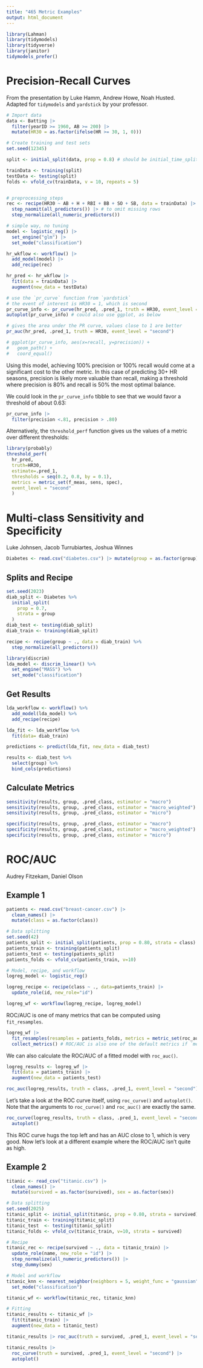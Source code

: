 ```yaml
---
title: "465 Metric Examples"
output: html_document
---
```


```r
library(Lahman)
library(tidymodels)
library(tidyverse)
library(janitor)
tidymodels_prefer()
```


# Precision-Recall Curves

From the presentation by Luke Hamm, Andrew Howe, Noah Husted. Adapted for `tidymodels` and `yardstick` by your professor.

```r
# Import data
data <- Batting |> 
  filter(yearID >= 1960, AB >= 200) |> 
  mutate(HR30 = as.factor(ifelse(HR >= 30, 1, 0)))

# Create training and test sets
set.seed(12345)

split <- initial_split(data, prop = 0.8) # should be initial_time_split, but will update later

trainData <- training(split)
testData <- testing(split)
folds <- vfold_cv(trainData, v = 10, repeats = 5)


# preprocessing steps
rec <- recipe(HR30 ~ AB + H + RBI + BB + SO + SB, data = trainData) |>
  step_naomit(all_predictors()) |> # to omit missing rows
  step_normalize(all_numeric_predictors())
```

```r
# simple way, no tuning
model <- logistic_reg() |>
  set_engine("glm") |>
  set_mode("classification")

hr_wkflow <- workflow() |>
  add_model(model) |>
  add_recipe(rec)

hr_pred <- hr_wkflow |>
  fit(data = trainData) |>
  augment(new_data = testData)

# use the `pr_curve` function from `yardstick`
# the event of interest is HR30 = 1, which is second
pr_curve_info <- pr_curve(hr_pred, .pred_1, truth = HR30, event_level = "second")
autoplot(pr_curve_info) # could also use ggplot, as below

# gives the area under the PR curve, values close to 1 are better
pr_auc(hr_pred, .pred_1, truth = HR30, event_level = "second")

# ggplot(pr_curve_info, aes(x=recall, y=precision)) +
#   geom_path() +
#   coord_equal()
```


Using this model, achieving 100% precision or 100% recall would come at a significant cost to the other metric. In this case of predicting 30+ HR seasons, precision is likely more valuable than recall, making a threshold where precision is 80% and recall is 50% the most optimal balance.

We could look in the `pr_curve_info` tibble to see that we would favor a threshold of about 0.63:

```r
pr_curve_info |>
  filter(precision <.81, precision > .80)
```

Alternatively, the `threshold_perf` function gives us the values of a metric over different thresholds:

```r
library(probably)
threshold_perf(
  hr_pred, 
  truth=HR30, 
  estimate=.pred_1,
  thresholds = seq(0.2, 0.8, by = 0.1),
  metrics = metric_set(f_meas, sens, spec),
  event_level = "second"
  )
```

# Multi-class Sensitivity and Specificity 

Luke Johnsen, Jacob Turrubiartes, Joshua Winnes

```r
Diabetes <- read.csv("diabetes.csv") |> mutate(group = as.factor(group))
```

## Splits and Recipe

```r
set.seed(2023)
diab_split <- Diabetes %>%
  initial_split(
    prop = 0.7,
    strata = group
  )
diab_test <- testing(diab_split)
diab_train <- training(diab_split)

recipe <- recipe(group ~ ., data = diab_train) %>%
  step_normalize(all_predictors())
```

```r
library(discrim)
lda_model <- discrim_linear() %>%
  set_engine("MASS") %>%
  set_mode("classification")
```

## Get Results

```r
lda_workflow <- workflow() %>%
  add_model(lda_model) %>%
  add_recipe(recipe)

lda_fit <- lda_workflow %>%
  fit(data= diab_train)

predictions <- predict(lda_fit, new_data = diab_test)

results <- diab_test %>%
  select(group) %>%
  bind_cols(predictions)
```

## Calculate Metrics

```r
sensitivity(results, group, .pred_class, estimator = "macro")
sensitivity(results, group, .pred_class, estimator = "macro_weighted")
sensitivity(results, group, .pred_class, estimator = "micro")

specificity(results, group, .pred_class, estimator = "macro")
specificity(results, group, .pred_class, estimator = "macro_weighted")
specificity(results, group, .pred_class, estimator = "micro")
```

# ROC/AUC

Audrey Fitzekam, Daniel Olson

## Example 1

```r
patients <- read.csv("breast-cancer.csv") |> 
  clean_names() |>
  mutate(class = as.factor(class))

# Data splitting
set.seed(42)
patients_split <- initial_split(patients, prop = 0.80, strata = class)
patients_train <- training(patients_split)
patients_test <- testing(patients_split)
patients_folds <- vfold_cv(patients_train, v=10)

# Model, recipe, and workflow
logreg_model <- logistic_reg()

logreg_recipe <- recipe(class ~ ., data=patients_train) |>
  update_role(id, new_role="id")

logreg_wf <- workflow(logreg_recipe, logreg_model)
```


ROC/AUC is one of many metrics that can be computed using `fit_resamples`.

```r
logreg_wf |>
  fit_resamples(resamples = patients_folds, metrics = metric_set(roc_auc)) |> 
  collect_metrics() # ROC/AUC is also one of the default metrics if `metrics` is unspecified
```

We can also calculate the ROC/AUC of a fitted model with `roc_auc()`.

```r
logreg_results <- logreg_wf |>
  fit(data = patients_train) |>
  augment(new_data = patients_test)

roc_auc(logreg_results, truth = class, .pred_1, event_level = "second")
```

Let's take a look at the ROC curve itself, using `roc_curve()` and `autoplot()`. Note that the arguments to `roc_curve()` and `roc_auc()` are exactly the same.

```r
roc_curve(logreg_results, truth = class, .pred_1, event_level = "second") |> 
  autoplot()
```

This ROC curve hugs the top left and has an AUC close to 1, which is very good. Now let's look at a different example where the ROC/AUC isn't quite as high.


## Example 2

```r
titanic <- read_csv("titanic.csv") |>
  clean_names() |> 
  mutate(survived = as.factor(survived), sex = as.factor(sex))

# Data splitting
set.seed(2025)
titanic_split <- initial_split(titanic, prop = 0.80, strata = survived)
titanic_train <- training(titanic_split)
titanic_test  <- testing(titanic_split)
titanic_folds <- vfold_cv(titanic_train, v=10, strata = survived)

# Recipe
titanic_rec <- recipe(survived ~ ., data = titanic_train) |> 
  update_role(name, new_role = "id") |> 
  step_normalize(all_numeric_predictors()) |> 
  step_dummy(sex)

# Model and workflow
titanic_knn <- nearest_neighbor(neighbors = 5, weight_func = "gaussian") |> 
  set_mode("classification")

titanic_wf <- workflow(titanic_rec, titanic_knn)

# Fitting
titanic_results <- titanic_wf |> 
  fit(titanic_train) |> 
  augment(new_data = titanic_test)
```

```r
titanic_results |> roc_auc(truth = survived, .pred_1, event_level = "second")

titanic_results |> 
  roc_curve(truth = survived, .pred_1, event_level = "second") |> 
  autoplot()
```